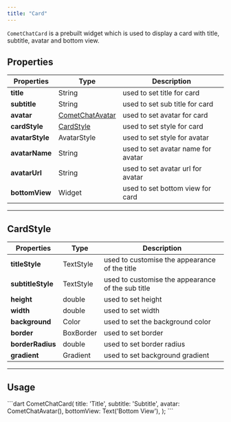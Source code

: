 ```yaml
---
title: "Card"
---
```


`CometChatCard` is a prebuilt widget which is used to display a card with title, subtitle, avatar and bottom view.

## Properties

| Properties      | Type                                              | Description                        |
| --------------- | ------------------------------------------------- | ---------------------------------- |
| **title**       | String                                            | used to set title for card         |
| **subtitle**    | String                                            | used to set sub title for card     |
| **avatar**      | [CometChatAvatar](/docs/ui-kit/flutter/v4/avatar) | used to set avatar for card        |
| **cardStyle**   | [CardStyle](/docs/ui-kit/flutter/v4/card)         | used to set style for card         |
| **avatarStyle** | AvatarStyle                                       | used to set style for avatar       |
| **avatarName**  | String                                            | used to set avatar name for avatar |
| **avatarUrl**   | String                                            | used to set avatar url for avatar  |
| **bottomView**  | Widget                                            | used to set bottom view for card   |

***

## CardStyle

| Properties        | Type      | Description                                       |
| ----------------- | --------- | ------------------------------------------------- |
| **titleStyle**    | TextStyle | used to customise the appearance of the title     |
| **subtitleStyle** | TextStyle | used to customise the appearance of the sub title |
| **height**        | double    | used to set height                                |
| **width**         | double    | used to set width                                 |
| **background**    | Color     | used to set the background color                  |
| **border**        | BoxBorder | used to set border                                |
| **borderRadius**  | double    | used to set border radius                         |
| **gradient**      | Gradient  | used to set background gradient                   |

***

## Usage

<Tabs>
<Tab title="Dart">
```dart
CometChatCard(
  title: 'Title',
  subtitle: 'Subtitle',
  avatar: CometChatAvatar(),
  bottomView: Text('Bottom View'),
);
```

</Tab>

</Tabs>
